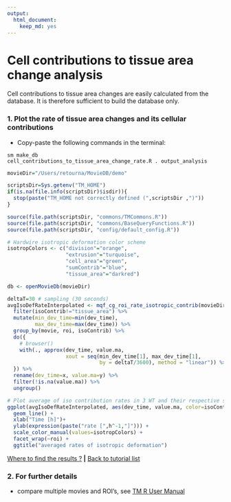 ```yaml
---
output: 
  html_document: 
    keep_md: yes
---
```


# Cell contributions to tissue area change analysis

Cell contributions to tissue area changes are easily calculated from the database. It is therefore sufficient to build the database only.


### 1. Plot the rate of tissue area changes and its cellular contributions

* Copy-paste the following commands in the terminal:

```
sm make_db
cell_contributions_to_tissue_area_change_rate.R . output_analysis
```

```r
movieDir="/Users/retourna/MovieDB/demo"

scriptsDir=Sys.getenv("TM_HOME")
if(is.na(file.info(scriptsDir)$isdir)){
  stop(paste("TM_HOME not correctly defined (",scriptsDir ,")"))
}

source(file.path(scriptsDir, "commons/TMCommons.R"))
source(file.path(scriptsDir, "commons/BaseQueryFunctions.R"))
source(file.path(scriptsDir, "config/default_config.R"))

# Hardwire isotropic deformation color scheme
isotropColors <- c("division"="orange",
                   "extrusion"="turquoise",
                   "cell_area"="green",
                   "sumContrib"="blue",
                   "tissue_area"="darkred")

db <- openMovieDb(movieDir)

deltaT=30 # sampling (30 seconds)
avgIsoDefRateInterpolated <- mqf_cg_roi_rate_isotropic_contrib(movieDir, "raw") %>%
  filter(isoContrib!="tissue_area") %>%
  mutate(min_dev_time=min(dev_time),
         max_dev_time=max(dev_time)) %>% 
  group_by(movie, roi, isoContrib) %>%
  do({
    # browser()
    with(., approx(dev_time, value.ma,
                   xout = seq(min_dev_time[1], max_dev_time[1],
                              by = deltaT/3600), method = "linear")) %>% as.df()
  }) %>%
  rename(dev_time=x, value.ma=y) %>%
  filter(!is.na(value.ma)) %>%
  ungroup() 

# Plot average of iso contribution rates in 3 WT and their respective standard deviation
ggplot(avgIsoDefRateInterpolated, aes(dev_time, value.ma, color=isoContrib)) +
  geom_line() + 
  xlab("Time [h]")+
  ylab(expression(paste("rate [",h^-1,"]"))) +
  scale_color_manual(values=isotropColors) +
  facet_wrap(~roi) +
  ggtitle("averaged rates of isotropic deformation")

```

[Where to find the results ?](../tm_qs_example_data.md#4-look-at-the-results) **|** 
[Back to tutorial list](../tm_qs_example_data.md#3-select-the-analysis-you-are-interested-in)


### 2. For further details

* compare multiple movies and ROI's, see [TM R User Manual](https://mpicbg-scicomp.github.io/tissue_miner/tm_tutorial/R-tutorial.html#comparing-averaged-quantities-between-movies-and-rois)

